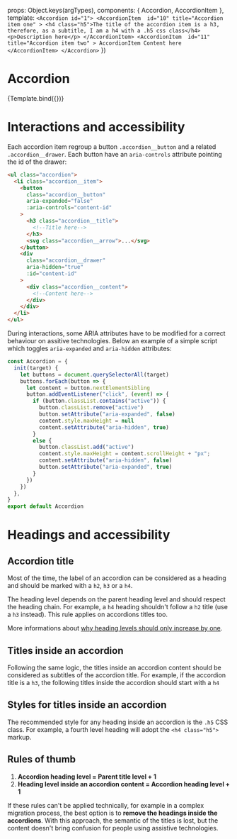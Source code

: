 
<Meta 
  title="Components/Accordion" 
  component={Accordion} 
/>

  props: Object.keys(argTypes),
  components: { Accordion, AccordionItem },
  template: 
    `
    <Accordion id="1">
      <AccordionItem 
        id="10"
        title="Accordion item one"
      >
        <h4 class="h5">The title of the accordion item is a h3, therefore, as a subtitle, I am a h4 with a .h5 css class</h4>
        <p>Description here</p>
      </AccordionItem>
      <AccordionItem 
        id="11"
        title="Accordion item two"
      >
        AccordionItem Content here
      </AccordionItem>
    </Accordion>
    `
})


# Accordion

<Canvas>
  <Story
    name="Example"
    args={{}}
  >
    {Template.bind({})}
  </Story>
</Canvas>

# Interactions and accessibility

Each accordion item regroup a button `.accordion__button`  and a related `.accordion__drawer`. Each button have an `aria-controls` attribute pointing the id of the drawer:

```html
<ul class="accordion">
  <li class="accordion__item">
    <button
      class="accordion__button"
      aria-expanded="false"
      :aria-controls="content-id"
    >
      <h3 class="accordion__title">
        <!--Title here-->
      </h3>
      <svg class="accordion__arrow">...</svg>
    </button>
    <div
      class="accordion__drawer"
      aria-hidden="true"
      :id="content-id"
    >
      <div class="accordion__content">
        <!--Content here-->
      </div>
    </div>
  </li>
</ul>
```

During interactions, some ARIA attributes have to be modified for a correct behaviour on assitive technologies. Below an example of a simple script which toggles `aria-expanded` and `aria-hidden` attributes:

```javascript
const Accordion = {
  init(target) {
    let buttons = document.querySelectorAll(target)
    buttons.forEach(button => {
      let content = button.nextElementSibling
      button.addEventListener("click", (event) => {
        if (button.classList.contains("active")) {
          button.classList.remove("active")
          button.setAttribute("aria-expanded", false)
          content.style.maxHeight = null
          content.setAttribute("aria-hidden", true)
        }
        else {
          button.classList.add("active")
          content.style.maxHeight = content.scrollHeight + "px";
          content.setAttribute("aria-hidden", false)
          button.setAttribute("aria-expanded", true)
        }
      })
    })
  },
}
export default Accordion
```

# Headings and accessibility


## Accordion title
Most of the time, the label of an accordion can be considered as a heading and should be marked with a `h2`, `h3` or a `h4`. 

The heading level depends on the parent heading level and should respect the heading chain. For example, a `h4` heading shouldn't follow a `h2` title (use a `h3` instead). This rule applies on accordions titles too.

More informations about [why heading levels should only increase by one](https://dequeuniversity.com/rules/axe/4.4/heading-order?application=axeAPI).

## Titles inside an accordion
Following the same logic, the titles inside an accordion content should be considered as subtitles of the accordion title. For example, if the accordion title is a `h3`, the following titles inside the accordion should start with a `h4` 

## Styles for titles inside an accordion
The recommended style for any heading inside an accordion is the `.h5` CSS class. For example, a fourth level heading will adopt the `<h4 class="h5">` markup.

## Rules of thumb

1. __Accordion heading level = Parent title level + 1__
2. __Heading level inside an accordion content = Accordion heading level + 1__

If these rules can't be applied technically, for example in a complex migration process, the best option is to __remove the headings inside the accordions__. With this approach, the semantic of the titles is lost, but the content doesn't bring confusion for people using assistive technologies.  

